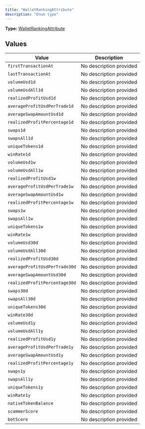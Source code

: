 ```yaml
---
title: "WalletRankingAttribute"
description: "Enum type"
---
```


**Type:** [WalletRankingAttribute](/api-reference/types/walletrankingattribute)

## Values

| Value | Description |
|-------|-------------|
| `firstTransactionAt` | No description provided |
| `lastTransactionAt` | No description provided |
| `volumeUsd1d` | No description provided |
| `volumeUsdAll1d` | No description provided |
| `realizedProfitUsd1d` | No description provided |
| `averageProfitUsdPerTrade1d` | No description provided |
| `averageSwapAmountUsd1d` | No description provided |
| `realizedProfitPercentage1d` | No description provided |
| `swaps1d` | No description provided |
| `swapsAll1d` | No description provided |
| `uniqueTokens1d` | No description provided |
| `winRate1d` | No description provided |
| `volumeUsd1w` | No description provided |
| `volumeUsdAll1w` | No description provided |
| `realizedProfitUsd1w` | No description provided |
| `averageProfitUsdPerTrade1w` | No description provided |
| `averageSwapAmountUsd1w` | No description provided |
| `realizedProfitPercentage1w` | No description provided |
| `swaps1w` | No description provided |
| `swapsAll1w` | No description provided |
| `uniqueTokens1w` | No description provided |
| `winRate1w` | No description provided |
| `volumeUsd30d` | No description provided |
| `volumeUsdAll30d` | No description provided |
| `realizedProfitUsd30d` | No description provided |
| `averageProfitUsdPerTrade30d` | No description provided |
| `averageSwapAmountUsd30d` | No description provided |
| `realizedProfitPercentage30d` | No description provided |
| `swaps30d` | No description provided |
| `swapsAll30d` | No description provided |
| `uniqueTokens30d` | No description provided |
| `winRate30d` | No description provided |
| `volumeUsd1y` | No description provided |
| `volumeUsdAll1y` | No description provided |
| `realizedProfitUsd1y` | No description provided |
| `averageProfitUsdPerTrade1y` | No description provided |
| `averageSwapAmountUsd1y` | No description provided |
| `realizedProfitPercentage1y` | No description provided |
| `swaps1y` | No description provided |
| `swapsAll1y` | No description provided |
| `uniqueTokens1y` | No description provided |
| `winRate1y` | No description provided |
| `nativeTokenBalance` | No description provided |
| `scammerScore` | No description provided |
| `botScore` | No description provided |

